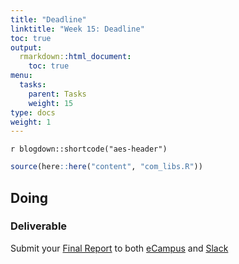 ```yaml
---
title: "Deadline"
linktitle: "Week 15: Deadline"
toc: true
output:
  rmarkdown::html_document:
    toc: true
menu:
  tasks:
    parent: Tasks
    weight: 15
type: docs
weight: 1
---
```


`r blogdown::shortcode("aes-header")`

```r
source(here::here("content", "com_libs.R"))
```


## Doing

### Deliverable

Submit your [Final Report](/deliverables/04-final-report/) to both <a href='https://ecampus.wvu.edu' target='_blank'>eCampus</a> and <a href='https://edp617spring2023.slack.com/archives/C054JGGQ2HY' target='_blank'>Slack</a>
